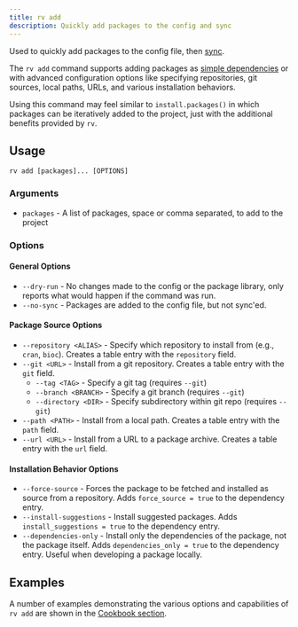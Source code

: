 ```yaml
---
title: rv add
description: Quickly add packages to the config and sync
---
```



Used to quickly add packages to the config file, then [sync](../sync).

The `rv add` command supports adding packages as [simple dependencies](../../config/dependencies#simple) or with advanced configuration options like specifying repositories, git sources, local paths, URLs, and various installation behaviors.

Using this command may feel similar to `install.packages()` in which packages can be iteratively added to the project,
just with the additional benefits provided by `rv`.

## Usage
```shell
rv add [packages]... [OPTIONS]
```

### Arguments
* `packages` - A list of packages, space or comma separated, to add to the project

### Options

#### General Options
* `--dry-run` - No changes made to the config or the package library, only reports what would happen if the command was run.
* `--no-sync` - Packages are added to the config file, but not sync'ed.

#### Package Source Options
* `--repository <ALIAS>` - Specify which repository to install from (e.g., `cran`, `bioc`). Creates a table entry with the `repository` field.
* `--git <URL>` - Install from a git repository. Creates a table entry with the `git` field.
  * `--tag <TAG>` - Specify a git tag (requires `--git`)
  * `--branch <BRANCH>` - Specify a git branch (requires `--git`)
  * `--directory <DIR>` - Specify subdirectory within git repo (requires `--git`)
* `--path <PATH>` - Install from a local path. Creates a table entry with the `path` field.
* `--url <URL>` - Install from a URL to a package archive. Creates a table entry with the `url` field.

#### Installation Behavior Options
* `--force-source` - Forces the package to be fetched and installed as source from a repository. Adds `force_source = true` to the dependency entry.
* `--install-suggestions` - Install suggested packages. Adds `install_suggestions = true` to the dependency entry.
* `--dependencies-only` - Install only the dependencies of the package, not the package itself. Adds `dependencies_only = true` to the dependency entry. Useful when developing a package locally.

## Examples

A number of examples demonstrating the various options and capabilities of `rv add` are shown in the [Cookbook section](../../cookbook/rv_add_examples).

